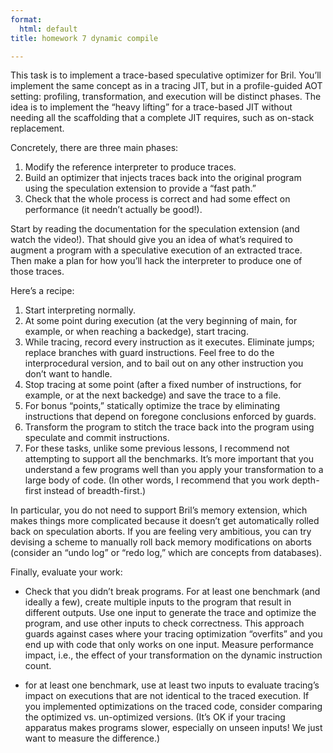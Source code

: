 ```yaml
---
format:
  html: default
title: homework 7 dynamic compile

---
```




This task is to implement a trace-based speculative optimizer for Bril. You’ll implement the same concept as in a tracing JIT, but in a profile-guided AOT setting: profiling, transformation, and execution will be distinct phases. The idea is to implement the “heavy lifting” for a trace-based JIT without needing all the scaffolding that a complete JIT requires, such as on-stack replacement.

Concretely, there are three main phases:

1. Modify the reference interpreter to produce traces.
2. Build an optimizer that injects traces back into the original program using the speculation extension to provide a “fast path.”
3. Check that the whole process is correct and had some effect on performance (it needn’t actually be good!).

Start by reading the documentation for the speculation extension (and watch the video!). That should give you an idea of what’s required to augment a program with a speculative execution of an extracted trace. Then make a plan for how you’ll hack the interpreter to produce one of those traces.

Here’s a recipe:

1. Start interpreting normally.
2. At some point during execution (at the very beginning of main, for example, or when reaching a backedge), start tracing.
3. While tracing, record every instruction as it executes. Eliminate jumps; replace branches with guard instructions. Feel free to do the interprocedural version, and to bail out on any other instruction you don’t want to handle.
4. Stop tracing at some point (after a fixed number of instructions, for example, or at the next backedge) and save the trace to a file.
5. For bonus “points,” statically optimize the trace by eliminating instructions that depend on foregone conclusions enforced by guards.
6. Transform the program to stitch the trace back into the program using speculate and commit instructions.
7. For these tasks, unlike some previous lessons, I recommend not attempting to support all the benchmarks. It’s more important that you understand a few programs well than you apply your transformation to a large body of code. (In other words, I recommend that you work depth-first instead of breadth-first.)

In particular, you do not need to support Bril’s memory extension, which makes things more complicated because it doesn’t get automatically rolled back on speculation aborts. If you are feeling very ambitious, you can try devising a scheme to manually roll back memory modifications on aborts (consider an “undo log” or “redo log,” which are concepts from databases).

Finally, evaluate your work:

- Check that you didn’t break programs. For at least one benchmark (and ideally a few), create multiple inputs to the program that result in different outputs. Use one input to generate the trace and optimize the program, and use other inputs to check correctness. This approach guards against cases where your tracing optimization “overfits” and you end up with code that only works on one input.
Measure performance impact, i.e., the effect of your transformation on the dynamic instruction count. 

- for at least one benchmark, use at least two inputs to evaluate tracing’s impact on executions that are not identical to the traced execution. If you implemented optimizations on the traced code, consider comparing the optimized vs. un-optimized versions. (It’s OK if your tracing apparatus makes programs slower, especially on unseen inputs! We just want to measure the difference.)